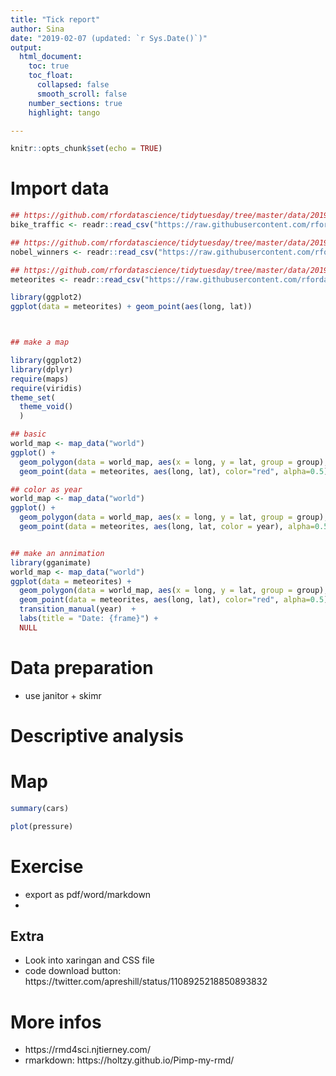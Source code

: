 ```yaml
---
title: "Tick report"
author: Sina
date: "2019-02-07 (updated: `r Sys.Date()`)" 
output: 
  html_document:
    toc: true
    toc_float:
      collapsed: false
      smooth_scroll: false
    number_sections: true
    highlight: tango

---
```


```r
knitr::opts_chunk$set(echo = TRUE)
```

# Import data

```r

## https://github.com/rfordatascience/tidytuesday/tree/master/data/2019/2019-04-02
bike_traffic <- readr::read_csv("https://raw.githubusercontent.com/rfordatascience/tidytuesday/master/data/2019/2019-04-02/bike_traffic.csv")

## https://github.com/rfordatascience/tidytuesday/tree/master/data/2019/2019-05-14
nobel_winners <- readr::read_csv("https://raw.githubusercontent.com/rfordatascience/tidytuesday/master/data/2019/2019-05-14/nobel_winners.csv")

## https://github.com/rfordatascience/tidytuesday/tree/master/data/2019/2019-06-11
meteorites <- readr::read_csv("https://raw.githubusercontent.com/rfordatascience/tidytuesday/master/data/2019/2019-06-11/meteorites.csv")

library(ggplot2)
ggplot(data = meteorites) + geom_point(aes(long, lat))



## make a map

library(ggplot2)
library(dplyr)
require(maps)
require(viridis)
theme_set(
  theme_void()
  )

## basic
world_map <- map_data("world")
ggplot() +
  geom_polygon(data = world_map, aes(x = long, y = lat, group = group), fill="lightgray", colour = "white") + 
  geom_point(data = meteorites, aes(long, lat), color="red", alpha=0.5)

## color as year
world_map <- map_data("world")
ggplot() +
  geom_polygon(data = world_map, aes(x = long, y = lat, group = group), fill="lightgray", colour = "white") + 
  geom_point(data = meteorites, aes(long, lat, color = year), alpha=0.5)


## make an annimation
library(gganimate)
world_map <- map_data("world")
ggplot(data = meteorites) +
  geom_polygon(data = world_map, aes(x = long, y = lat, group = group), fill="lightgray", colour = "white") + 
  geom_point(data = meteorites, aes(long, lat), color="red", alpha=0.5) + 
  transition_manual(year)  +
  labs(title = "Date: {frame}") +
  NULL


```

# Data preparation
- use janitor + skimr


# Descriptive analysis


# Map

```r
summary(cars)
```

```r
plot(pressure)
```



# Exercise

- export as pdf/word/markdown
- 

## Extra

- Look into xaringan and CSS file
- code download button: https://twitter.com/apreshill/status/1108925218850893832


# More infos

- https://rmd4sci.njtierney.com/
- rmarkdown: https://holtzy.github.io/Pimp-my-rmd/

